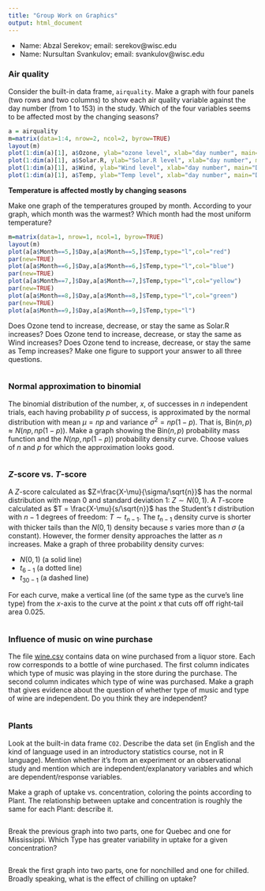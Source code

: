 ```yaml
---
title: "Group Work on Graphics"
output: html_document
---
```


* Name: Abzal Serekov; email: serekov@wisc.edu
* Name: Nursultan Svankulov; email: svankulov@wisc.edu

### Air quality
Consider the built-in data frame, `airquality`. Make a graph with four panels (two rows and two columns) to show each air quality variable against the day number (from 1 to 153) in the study. Which of the four variables seems to be affected most by the changing seasons? 

```r
a = airquality
m=matrix(data=1:4, nrow=2, ncol=2, byrow=TRUE)
layout(m)
plot(1:dim(a)[1], a$Ozone, ylab="ozone level", xlab="day number", main="Day vs Ozone level")
plot(1:dim(a)[1], a$Solar.R, ylab="Solar.R level", xlab="day number", main="Day vs Solar.R level")
plot(1:dim(a)[1], a$Wind, ylab="Wind level", xlab="day number", main="Day vs Wind level")
plot(1:dim(a)[1], a$Temp, ylab="Temp level", xlab="day number", main="Day vs Temp level")
```

**Temperature is affected mostly by changing seasons**


Make one graph of the temperatures grouped by month. According to your graph, which month was the warmest? Which month had the most uniform temperature?

```r
m=matrix(data=1, nrow=1, ncol=1, byrow=TRUE)
layout(m)
plot(a[a$Month==5,]$Day,a[a$Month==5,]$Temp,type="l",col="red")
par(new=TRUE)
plot(a[a$Month==6,]$Day,a[a$Month==6,]$Temp,type="l",col="blue")
par(new=TRUE)
plot(a[a$Month==7,]$Day,a[a$Month==7,]$Temp,type="l",col="yellow")
par(new=TRUE)
plot(a[a$Month==8,]$Day,a[a$Month==8,]$Temp,type="l",col="green")
par(new=TRUE)
plot(a[a$Month==9,]$Day,a[a$Month==9,]$Temp,type="l")

```

Does Ozone tend to increase, decrease, or stay the same as Solar.R increases? Does Ozone tend to increase, decrease, or stay the same as Wind increases? Does Ozone tend to increase, decrease, or stay the same as Temp increases? Make one figure to support your answer to all three questions.

```r
```

### Normal approximation to binomial
The binomial distribution of the number, $x$, of successes in $n$ independent trials, each having probability $p$ of success, is approximated by the normal distribution with mean $\mu=np$ and variance $\sigma^2=np(1-p)$. That is, Bin$(n,p) \approx N(np, np(1-p))$. Make a graph showing the Bin$(n,p)$ probability mass function and the $N(np, np(1-p))$ probability density curve. Choose values of $n$ and $p$ for which the approximation looks good.

```r
```

### $Z$-score vs. $T$-score
A $Z$-score calculated as $Z=\frac{X-\mu}{\sigma/\sqrt{n}}$ has the normal distribution with mean 0 and standard deviation 1: $Z \sim N(0,1)$.
A $T$-score calculated as $T = \frac{X-\mu}{s/\sqrt{n}}$ has the Student's $t$ distribution with $n-1$ degrees of freedom: $T \sim t_{n-1}$. The $t_{n-1}$ density curve is shorter with thicker tails than the $N(0, 1)$ density because $s$ varies more than $\sigma$ (a constant). However, the former density approaches the latter as $n$ increases. Make a graph of three probability density curves:

* $N(0,1)$ (a solid line)
* $t_{6-1}$ (a dotted line)
* $t_{30-1}$ (a dashed line)

For each curve, make a vertical line (of the same type as the curve's line type) from the $x$-axis to the curve at the point $x$ that cuts off off right-tail area 0.025.

```r
```

### Influence of music on wine purchase
The file [wine.csv](http://www.stat.wisc.edu/~jgillett/327-1/graphics/wine.csv) contains data on wine purchased from a liquor store. Each row corresponds to a bottle of wine purchased. The first column indicates which type of music was playing in the store during the purchase. The second column indicates which type of wine was purchased. Make a graph that gives evidence about the question of whether type of music and type of wine are independent. Do you think they are independent?

```r
```

### Plants
Look at the built-in data frame `CO2`. Describe the data set (in English and the kind of language used in an introductory statistics course, not in R language). Mention whether it's from an experiment or an observational study and mention which are independent/explanatory variables and which are dependent/response variables.

Make a graph of uptake vs. concentration, coloring the points according to Plant. The relationship between uptake and concentration is roughly the same for each Plant: describe it.

```r
```

Break the previous graph into two parts, one for Quebec and one for Mississippi. Which Type has greater variability in uptake for a given concentration?

```r
```

Break the first graph into two parts, one for nonchilled and one for chilled. Broadly speaking, what is the effect of chilling on uptake?

```r
```
